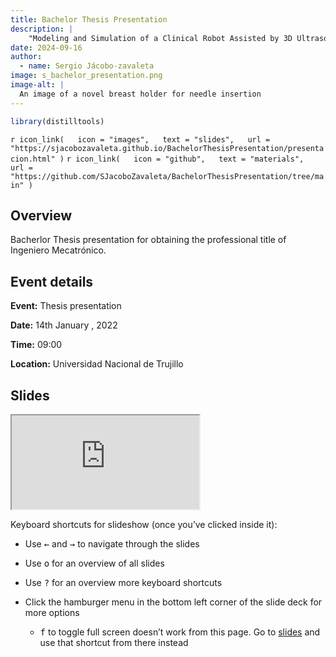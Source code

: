 ```yaml
---
title: Bachelor Thesis Presentation
description: |
    "Modeling and Simulation of a Clinical Robot Assisted by 3D Ultrasound to Improve Needle Insertion Guidance in Percutaneous Breast Biopsy
date: 2024-09-16
author: 
  - name: Sergio Jácobo-zavaleta
image: s_bachelor_presentation.png
image-alt: |
  An image of a novel breast holder for needle insertion
---
```


```r
library(distilltools)
```

`r icon_link(
  icon = "images",
  text = "slides",
  url = "https://sjacobozavaleta.github.io/BachelorThesisPresentation/presentacion.html"
)`
`r icon_link(
  icon = "github",
  text = "materials",
  url = "https://github.com/SJacoboZavaleta/BachelorThesisPresentation/tree/main"
)`


## Overview 

Bacherlor Thesis presentation for obtaining the professional title of Ingeniero Mecatrónico.

## Event details

**Event:** Thesis presentation

**Date:**  14th January , 2022

**Time:** 09:00

**Location:** Universidad Nacional de Trujillo


## Slides

<iframe class="slide-deck ar4x3" src="https://sjacobozavaleta.github.io/BachelorThesisPresentation/presentacion.html" title="Slide deck for the presentation">
</iframe>

Keyboard shortcuts for slideshow (once you've clicked inside it):

- Use <kbd>←</kbd> and <kbd>→</kbd> to navigate through the slides

- Use <kbd>o</kbd> for an overview of all slides

- Use <kbd>?</kbd> for an overview more keyboard shortcuts

- Click the hamburger menu in the bottom left corner of the slide deck for more options

  - <kbd>f</kbd> to toggle full screen doesn't work from this page. Go to [slides](https://ellakaye.github.io/2024-07-31-diverse/) and use that shortcut from there instead